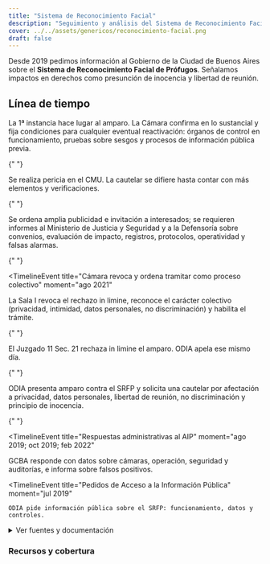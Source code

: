 ```yaml
---
title: "Sistema de Reconocimiento Facial"
description: "Seguimiento y análisis del Sistema de Reconocimiento Facial de Prófugos en la Ciudad de Buenos Aires."
cover: ../../assets/genericos/reconocimiento-facial.png
draft: false
---
```



Desde 2019 pedimos información al Gobierno de la Ciudad de Buenos Aires sobre el **Sistema de Reconocimiento Facial de Prófugos**. Señalamos impactos en derechos como presunción de inocencia y libertad de reunión.

## Línea de tiempo

<Timeline>
  <TimelineEvent
    title="Sentencias de fondo y de Cámara"
    moment="sep 2022; abr 2023"
  >
    La 1ª instancia hace lugar al amparo. La Cámara confirma en lo sustancial y
    fija condiciones para cualquier eventual reactivación: órganos de control en
    funcionamiento, pruebas sobre sesgos y procesos de información pública
    previa.
  </TimelineEvent>

{" "}

<TimelineEvent title="Pericia técnica y trámite de cautelar" moment="jul 2022">
  Se realiza pericia en el CMU. La cautelar se difiere hasta contar con más
  elementos y verificaciones.
</TimelineEvent>

{" "}

<TimelineEvent title="Publicidad y medidas probatorias" moment="ago 2021">
  Se ordena amplia publicidad e invitación a interesados; se requieren informes
  al Ministerio de Justicia y Seguridad y a la Defensoría sobre convenios,
  evaluación de impacto, registros, protocolos, operatividad y falsas alarmas.
</TimelineEvent>

{" "}

<TimelineEvent
  title="Cámara revoca y ordena tramitar como proceso colectivo"
  moment="ago 2021"
>
  La Sala I revoca el rechazo in limine, reconoce el carácter colectivo
  (privacidad, intimidad, datos personales, no discriminación) y habilita el
  trámite.
</TimelineEvent>

{" "}

<TimelineEvent title="Rechazo in limine en 1ª instancia" moment="dic 2020">
  El Juzgado 11 Sec. 21 rechaza in limine el amparo. ODIA apela ese mismo día.
</TimelineEvent>

{" "}

<TimelineEvent title="Acción de amparo colectivo" moment="dic 2020">
  ODIA presenta amparo contra el SRFP y solicita una cautelar por afectación a
  privacidad, datos personales, libertad de reunión, no discriminación y
  principio de inocencia.
</TimelineEvent>

{" "}

<TimelineEvent
  title="Respuestas administrativas al AIP"
  moment="ago 2019; oct 2019; feb 2022"
>
  GCBA responde con datos sobre cámaras, operación, seguridad y auditorías, e
  informa sobre falsos positivos.
</TimelineEvent>

  <TimelineEvent
    title="Pedidos de Acceso a la Información Pública"
    moment="jul 2019"
  >
    ODIA pide información pública sobre el SRFP: funcionamiento, datos y
    controles.
  </TimelineEvent>
</Timeline>

<details>
  <summary>Ver fuentes y documentación</summary>
  <div class="prose max-w-none">
    <h4>Documentos del caso</h4>
    <ul>
      <li><a href="https://odia.ar/static/documents/srfp/pedido-de-aip.pdf" target="_blank">Pedidos de Acceso a la Información Pública</a></li>
      <li><a href="https://odia.ar/static/documents/srfp/respuesta-aip.pdf" target="_blank">Respuesta al Pedido de Acceso a la Información Pública</a></li>
      <li><a href="https://odia.ar/static/documents/srfp/respuesta-aip-2.pdf" target="_blank">Segunda respuesta al Pedido de Acceso a la Información Pública</a></li>
      <li><a href="https://odia.ar/static/documents/srfp/respuesta-judicial.pdf" target="_blank">Tercera respuesta al Pedido de Acceso a la Información Pública</a></li>
      <li><a href="https://odia.ar/static/documents/srfp/respuesta-judicial-2.pdf" target="_blank">Cuarta respuesta al Pedido de Acceso a la Información Pública</a></li>
      <li><a href="https://odia.ar/static/documents/srfp/accion.pdf" target="_blank">Acción de amparo</a></li>
      <li><a href="https://odia.ar/static/documents/srfp/rechazo-in-limine.pdf" target="_blank">Rechazo in limine</a></li>
      <li><a href="https://odia.ar/static/documents/srfp/apelacion.pdf" target="_blank">Apelación</a></li>
      <li><a href="https://odia.ar/static/documents/srfp/respuesta-de-apelacion.pdf" target="_blank">Respuesta de Apelación</a></li>
      <li><a href="https://odia.ar/static/documents/srfp/ampliacion.pdf" target="_blank">Ampliación de demanda</a></li>
      <li><a href="https://odia.ar/static/documents/srfp/dictamen.pdf" target="_blank">Dictamen Fiscal</a></li>
      <li><a href="https://odia.ar/static/documents/srfp/pronunciamiento.pdf" target="_blank">Pronunciamiento</a></li>
      <li>
        Amicus curiaes presentados:
        <ul>
          <li><a href="https://odia.ar/static/documents/srfp/accessnow.pdf" target="_blank">Access Now</a></li>
          <li><a href="https://odia.ar/static/documents/srfp/ate.pdf" target="_blank">Asociación trabajadores del Estado - ATE</a></li>
          <li><a href="https://odia.ar/static/documents/srfp/cels.pdf" target="_blank">Centro de Estudios Legales y Sociales - CELS</a></li>
          <li><a href="https://odia.ar/static/documents/srfp/correpi.pdf" target="_blank">Coordinadora contra la represión policial e e institucional - CORREPI</a></li>
          <li><a href="https://odia.ar/static/documents/srfp/cybercirujas.pdf" target="_blank">Cybercirujas</a></li>
          <li><a href="https://odia.ar/static/documents/srfp/dd.pdf" target="_blank">Derechos Digitales</a></li>
          <li><a href="https://odia.ar/static/documents/srfp/fvl.pdf" target="_blank">Fundación Vía Libre</a></li>
          <li><a href="https://odia.ar/static/documents/srfp/gaspar.pdf" target="_blank">Gaspar Pisanu</a></li>
          <li><a href="https://odia.ar/static/documents/srfp/legaltechseed.pdf" target="_blank">Legaltech seed</a></li>
          <li><a href="https://odia.ar/static/documents/srfp/rlab.pdf" target="_blank">RLAB</a></li>
        </ul>
      </li>
      <li><a href="https://odia.ar/static/documents/srfp/medidasprobatorias.pdf" target="_blank">Pedido de medidas probatorias del juez</a></li>
      <li><a href="https://www.youtube.com/watch?v=uSVa7_qHrLI" target="_blank">Constatación en el Centro de Monitoreo Urbano</a></li>
      <li><a href="https://odia.ar/static/documents/srfp/cautelar.pdf" target="_blank">Cautelar</a></li>
      <li><a href="https://odia.ar/static/documents/srfp/pericia.pdf" target="_blank">Pericia</a></li>
      <li><a href="https://www.youtube.com/watch?v=884hc_Opf_8" target="_blank">Audiencia pública</a></li>
      <li><a href="https://odia.ar/static/documents/srfp/sentencia.pdf" target="_blank">Sentencia de fondo</a></li>
      <li><a href="https://odia.ar/static/documents/srfp/sentencia-camara.pdf" target="_blank">Sentencia de Cámara</a></li>
      <li>
        <a name="ejecución">Ejecución de sentencia</a>
        <ul>
          <li>
            Defensoria
            <ul>
              <li><a href="https://odia.ar/static/documents/srfp/Ejecución/Defensoria/Escrito 1/DOC 1 MAIL.pdf" target="_blank">Escrito 1 - DOC 1 MAIL</a></li>
              <li><a href="https://odia.ar/static/documents/srfp/Ejecución/Defensoria/Escrito 1/DOC 1 PLAN DE TRABAJO.pdf" target="_blank">Escrito 1 - DOC 1 PLAN DE TRABAJO</a></li>
              <li><a href="https://odia.ar/static/documents/srfp/Ejecución/Defensoria/Escrito 1/DOC 1 RESPUESTA.pdf" target="_blank">Escrito 1 - DOC 1 RESPUESTA</a></li>
              <li><a href="https://odia.ar/static/documents/srfp/Ejecución/Defensoria/Escrito 1/DOC 3 DEFENSORIA.pdf" target="_blank">Escrito 1 - DOC 3 DEFENSORIA</a></li>
              <li><a href="https://odia.ar/static/documents/srfp/Ejecución/Defensoria/Escrito 1/ESCRITO 1 DEFENSORIA.pdf" target="_blank">Escrito 1 - ESCRITO 1 DEFENSORIA</a></li>
              <li><a href="https://odia.ar/static/documents/srfp/Ejecución/Defensoria/Escrito 2/ESCRITO 3 DEFENSORIA.pdf" target="_blank">Escrito 2 - ESCRITO 3 DEFENSORIA</a></li>
            </ul>
          </li>
          <li>
            GCBA
            <ul>
              <li><a href="https://odia.ar/static/documents/srfp/Ejecución/GCBA/Escrito A/DOC 2 CABA.pdf" target="_blank">Escrito A - DOC 2 CABA</a></li>
              <li><a href="https://odia.ar/static/documents/srfp/Ejecución/GCBA/Escrito A/ESCRITO 2 CABA.pdf" target="_blank">Escrito A - ESCRITO 2 CABA</a></li>
              <li><a href="https://odia.ar/static/documents/srfp/Ejecución/GCBA/Escrito B/DOC 4 CABA.pdf" target="_blank">Escrito B - DOC 4 CABA.pdf</a></li>
              <li><a href="https://odia.ar/static/documents/srfp/Ejecución/GCBA/Escrito B/ESCRITO 4 CABA.pdf" target="_blank">Escrito B - ESCRITO 4 CABA.pdf</a></li>
            </ul>
          </li>
          <li><a href="https://odia.ar/static/documents/srfp/Ejecución/Proveido traslado.pdf" target="_blank">Proveido traslado</a></li>
        </ul>
      </li>
    </ul>

    <h4>Institucionales</h4>
    <ul>
      <li><a href="https://www.mpf.gob.ar/pia/la-procuraduria-de-investigaciones-administrativas-efectuo-una-denuncia-respecto-al-posible-uso-ilegitimo-de-los-datos-sensibles-contenidos-en-la-base-del-registro-nacional-de-la-personas-renaper/" target="_blank">Ministerio Público Fiscal</a> (2023-04-21)</li>
    </ul>

    <h4>En los medios</h4>
    <ul>
      <li><a href="https://www.24con.com/caba/sigue-la-polemica-por-el-supuesto-espionaje-ilegal-en-la-ciudad-por-la-impugnacion-de-un-peritaje-clave/" target="_blank">24CON</a> (2022-07-16)</li>
      <li><a href="https://www.adnciudad.com/index.php/judiciales2/14390-reves-judicial-para-la-ciudad" target="_blank">ADN Ciudad</a> (2022-05-23)</li>
      <li><a href="https://www.ambito.com/politica/ciudad-buenos-aires/ciudad-la-justicia-suspendio-el-sistema-vigilancia-y-reconocimiento-facial-n5415499" target="_blank">Ambito</a> (2022-04-12)</li>
      <li><a href="https://www.ambito.com/politica/denuncian-penalmente-la-ciudad-el-uso-datos-biometricos-justificacion-racional-n5705668" target="_blank">Ambito</a> (2023-04-23)</li>
      <li><a href="https://www.youtube.com/watch?v=QOqLRd9dUl8" target="_blank">Barricada TV</a> (2022-04-13)</li>
      <li><a href="https://www.barricadatv.org/?p=19868" target="_blank">Barricada TV</a> (2022-07-14)</li>
      <li><a href="https://youtu.be/zY5D3qS2sSQ" target="_blank">C5N</a> (2022-04-15)</li>
      <li><a href="https://www.cadena3.com/noticia/la-mesa-de-cafe/reconocimiento-facial-apartaron-al-juez-porteno-gallardo_330626" target="_blank">Cadena 3</a> (2022-07-14)</li>
      <li><a href="https://canalabierto.com.ar/2022/07/14/las-razones-por-las-que-apartaron-al-juez-que-investigaba-el-sistema-de-reconocimiento-facial-de-larreta/" target="_blank">Canal Abierto</a> (2022-07-14)</li>
      <li><a href="https://canalabierto.com.ar/2023/04/28/reves-judicial-para-el-gran-hermano-porteno/" target="_blank">Canal Abierto</a> (2023-04-28)</li>
      <li><a href="https://www.cels.org.ar/web/2022/07/uso-ilegal-del-sistema-de-reconocimiento-facial-en-caba-a-pedido-del-gobierno-de-la-ciudad-el-tsj-saco-al-juez-de-la-causa/" target="_blank">CELS</a> (2022-07-18)</li>
      <li><a href="https://cnnespanol.cnn.com/video/argentina-buenos-aires-polemica-camaras-ignacio-grimaldi-perspectivas-buenos-aires/" target="_blank">CNN en Español</a> (2022-05-20)</li>
      <li><a href="https://www.clarin.com/tecnologia/presentan-amparo-uso-reconocimiento-facial-ciudad-buenos-aires_0_hPbmHMTzV.amp.html" target="_blank">Clarín</a> (2021-09-22)</li>
      <li><a href="https://www.clarin.com/tecnologia/reconocimiento-facial-sigue-suspendido-ciudad-buenos-aires-claves-entender-usos-riesgos-inteligencia-artificial_0_eT30Dwx2Gm.html" target="_blank">Clarín</a> (2024-03-08)</li>
      <li><a href="https://chequeado.com/el-explicador/porque-se-suspendio-el-sistema-de-reconocimiento-facial-de-la-ciudad-de-buenos-aires/" target="_blank">Chequeado</a> (2022-04-22)</li>
      <li><a href="https://www.deutschlandfunkkultur.de/gesichtserkennung-in-argentinien-kuenstliche-intelligenz-als-gefahr-weltzeit-dlf-kultur-bbeb2410-100.html" target="_blank">Deutschlandfunk Kultur</a> (2023-04-25)</li>
      <li><a href="https://elagora.digital/juez-gallardo-denuncio-funcionarios-caba-violar-ley-inteligencia/" target="_blank">El Ágora</a> (2022-07-14)</li>
      <li><a href="https://www.enorsai.com.ar/politica/36609-datos-increibles--por-que-apartaron-al-juez-que-investigaba-el-sistema-de-reconocimiento-facial-de-larreta.html" target="_blank">En Orsai</a> (2022-07-14)</li>
      <li><a href="https://www.enorsai.com.ar/politica/38822-camara-de-apelaciones-confirma-la-inconstitucionalidad-del-sistema-de-reconocimiento-facial-aplicado-por-larreta.html" target="_blank">En Orsai</a> (2023-05-04)</li>
      <li><a href="https://elgritodelsur.com.ar/2022/06/datos-biometricos-un-empleado-de-danaide-hablo-de-listas-negras-y-reconocio-que-la-policia-portena-podria-tener-acceso-al-software.html" target="_blank">El Grito del Sur</a> (2022-06-07)</li>
      <li><a href="https://elretratodehoy.com.ar/2022/05/23/datos-biometricos-la-justicia-rechazo-el-planteo-de-larreta-y-confirmo-al-juez-gallardo/" target="_blank">El Retrato de Hoy</a> (2022-05-23)</li>
      <li><a href="https://informepolitico.com.ar/el-juez-gallardo-fue-desplazado-por-el-tribunal-superior-de-justicia-porteno-por-la-causa-de-espionaje/" target="_blank">Informe Político</a> (2022-07-14)</li>
      <li><a href="https://www.lanacion.com.ar/revista-brando/videovigilancia-y-si-confunden-tu-cara-con-la-de-un-sospechoso-nid22042021/" target="_blank">La Nación</a> (2021-04-22)</li>
      <li><a href="https://www.lanacion.com.ar/politica/por-un-fallo-judicial-suspendieron-el-sistema-de-reconocimiento-facial-en-la-ciudad-de-buenos-aires-nid12042022/" target="_blank">La Nación</a> (2022-04-13)</li>
      <li><a href="https://www.lanacion.com.ar/politica/reconocimiento-facial-la-justicia-fallo-a-favor-de-la-ciudad-y-aparto-al-juez-roberto-gallardo-nid13072022/" target="_blank">La Nación</a> (2022-07-13)</li>
      <li><a href="https://www.france24.com/es/20201009-argentina-informacion-datos-menores-edad-hrw" target="_blank">france24</a> (2020-10-09)</li>
      <li><a href="https://diariohoy.net/politica/es-escandaloso-que-se-haya-requerido-informacion-de-la-quinta-parte-de-la-poblacion-196591" target="_blank">Diario Hoy</a> (2021-04-19)</li>
      <li><a href="https://diariohoy.net/politica/confirman-el-uso-indebido-de-datos-del-gran-hermano-de-larreta-205000" target="_blank">Diario Hoy</a> (2022-07-29)</li>
      <li><a href="https://diariohoynet.nyc3.cdn.digitaloceanspaces.com/adjuntos/archivos/000/494/0000494455.pdf" target="_blank">Diario Hoy</a> (2022-07-29)</li>
      <li><a href="https://www.diariojudicial.com/nota/86459" target="_blank">Diario Judicial</a> (2020-05-21)</li>
      <li><a href="https://www.diariojudicial.com/nota/90282" target="_blank">Diario Judicial</a> (2021-09-27)</li>
      <li><a href="https://www.diariojudicial.com/nota/94902" target="_blank">Diario Judicial</a> (2023-04-28)</li>
      <li><a href="https://www.esdelatino.com/presentan-un-amparo-contra-el-uso-del-reconocimiento-facial-en-la-ciudad-de-buenos-aires/" target="_blank">Es de Latino</a> (2021-09-22)</li>
      <li><a href="https://youtu.be/cWN8OkBMiMc" target="_blank">FM La Tribu</a> (2022-04-16)</li>
      <li><a href="https://fmlatribu.com/noticias/2022/06/17/comenzaron-las-pericias-en-la-causa-investiga-la-video-vigilancia-sobre-7-millones-de-personas-en-caba/" target="_blank">FM La Tribu</a> (2022-06-17)</li>
      <li><a href="https://headtopics.com/ar/un-peritaje-oficial-confirm-que-el-gobierno-porteno-usa-en-forma-ilegal-el-sistema-de-reconocimient-28123085" target="_blank">Head Topics</a> (2022-07-15)</li>
      <li><a href="https://www.hrw.org/es/news/2020/10/09/carta-al-lic-horacio-rodriguez-larreta-sobre-el-sistema-de-reconocimiento-facial-de" target="_blank">Human Rights Watch</a> (2020-10-09)</li>
      <li><a href="https://ijudicial.gob.ar/2022/sistema-de-reconocimiento-facial-de-pofugos/" target="_blank">iJudicial</a> (2022-04-13)</li>
      <li><a href="https://www.infobae.com/opinion/2022/06/04/reconocimiento-facial-y-la-inseguridad-sin-rostro-en-la-ciudad-de-buenos-aires/" target="_blank">Infobae</a> (2022-06-04)</li>
      <li><a href="https://infonews.com/la-ciudad-utilizo-de-manera-ilegal-el-reconocimiento-facial.html" target="_blank">Infonews</a> (2022-04-12)</li>
      <li><a href="https://infonews.com/larreta-datos-biometricos-denuncia-penal.html" target="_blank">Infonews</a> (2023-04-23)</li>
      <li><a href="https://www.iproup.com/economia-digital/26138-ong-exige-prohibir-el-uso-del-reconocimiento-facial-en-caba" target="_blank">iProup</a> (2021-09-22)</li>
      <li><a href="https://youtu.be/6-HfBL3VU94" target="_blank">IP Digital</a> (2022-04-15)</li>
      <li><a href="https://la100bragado.com.ar/vinculan-el-apartamiento-del-juez-gallardo-a-una-pericia-desfavorable-al-gcba/?noamp=mobile" target="_blank">La 100 Bragado</a> (2022-07-14)</li>
      <li><a href="https://www.lacapitalmdp.com/reconocimiento-facial-en-caba-el-juez-federal-lijo-queda-a-cargo-de-la-denuncia-contra-funcionarios/" target="_blank">La Capital MDP</a> (2022-07-14)</li>
      <li><a href="https://www.laizquierdadiario.com/Un-peritaje-oficial-confirmo-ilegalidades-en-el-Sistema-de-Reconocimiento-Facial-porteno" target="_blank">La Izquierda Diario</a> (2022-07-16)</li>
      <li><a href="https://www.mapadelapolicia.com/tu-cara-me-suena" target="_blank">Mapa de la Policia</a> (2022-05-31)</li>
      <li><a href="https://www.youtube.com/watch?v=lnmTBo2aXDs" target="_blank">mdz Radio</a> (2021-09-28)</li>
      <li><a href="https://www.msn.com/es-ar/noticias/argentina/espionaje-ilegal-en-caba-el-juez-gallardo-sigue-al-frente-de-la-investigaci%C3%B3n/ar-AAXG9se?ocid=msedgdhp&pc=W037" target="_blank">MSN</a> (2022-05-25)</li>
      <li><a href="https://noticiariosur.com.ar/blog/2022/07/15/desde-odia-consideran-que-gallardo-no-se-extralimito/" target="_blank">Noticiario Sur</a> (2022-07-15)</li>
      <li><a href="https://noticiasargentinas.com/politica/una-fiscal-volvio-a-pedir-que-se-revoque-el-fallo-que-suspendio-el-sistema-de-reconocimiento-facial-de-profugos" target="_blank">Noticias Argentinas</a> (2022-06-30)</li>
      <li><a href="https://noticiasargentinas.com/politica/confirman-el-fallo-contra-el-reconocimiento-por-datos-biometricos-y-condicionan-su-regreso-al-control-ciudadano" target="_blank">Noticias Argentinas</a> (2023-04-28)</li>
      <li><a href="https://www.nueva-ciudad.com.ar/notas/202207/49413-el-juez-gallardo-denuncio-una-posible-violacion-a-la-ley-de-inteligencia-por-funcionarios-de-caba.html" target="_blank">Nueva Ciudad</a> (2022-07-14)</li>
      <li><a href="https://www.pagina12.com.ar/414933-espionaje-ilegal-en-caba-se-uso-el-sistema-de-reconocimiento" target="_blank">Página 12</a> (2022-04-13)</li>
      <li><a href="https://www.pagina12.com.ar/437272-un-peritaje-oficial-confirmo-que-el-gobierno-porteno-usa-en-" target="_blank">Página 12</a> (2022-07-15)</li>
      <li><a href="https://www.pagina12.com.ar/544761-la-justicia-confirmo-la-inconstitucionalidad-del-sistema-de-" target="_blank">Página 12</a> (2023-04-29)</li>
      <li><a href="https://palermonline.com.ar/wordpress/datos-biometricos/" target="_blank">Palermo Online Noticias</a> (2022-07-14)</li>
      <li><a href="https://www.pensamientopenal.com.ar/fallos/90234-tsj-caba-recusan-juez-disponer-medidas-oficio-amparo-vinculado-al-reconocimiento" target="_blank">Pensamiento Penal</a> (2022-07-13)</li>
      <li><a href="https://www.perfil.com/noticias/politica/justicia-prohibio-ciudad-buenos-aires-buscar-profugos-a-traves-camaras-reconocimiento-facial.phtml" target="_blank">Perfil</a> (2023-04-29)</li>
      <li><a href="https://www.politicargentina.com/notas/202207/45222-denuncian-posible-violacion-a-la-ley-de-inteligencia-por-funcionarios-de-caba.html" target="_blank">Política Argentina</a> (2022-07-14)</li>
      <li><a href="https://primereando.com.ar/index.php/2022/05/23/reves-judicial-para-larreta-confirmaron-al-juez-gallardo-por-el-caso-de-datos-biometricos/76397/" target="_blank">Primereando</a> (2022-05-23)</li>
      <li><a href="https://www.puraciudad.com.ar/reconocimiento-facial-el-tsj-aparto-al-juez-gallardo/" target="_blank">Pura Ciudad</a> (2022-07-13)</li>
      <li><a href="https://www.youtube.com/watch?v=IkYi4MJEpUI" target="_blank">Radio 10 - Argenzuela</a> (2022-04-13)</li>
      <li><a href="https://www.youtube.com/watch?v=Jv6C5ucZ1Ao" target="_blank">Radio con Vos</a> (2022-04-17)</li>
      <li><a href="https://youtu.be/kxEm_E4ZQ_o" target="_blank">Radio Del Plata</a> (2022-04-15)</li>
      <li><a href="https://www.youtube.com/watch?v=Nv3l5ObnRRg" target="_blank">Radio Del Plata</a> (2022-04-16)</li>
      <li><a href="https://radiomhumahuaca.com.ar/diego-santilli-ataco-al-juez-que-suspendio-el-sistema-de-reconocimiento-facial-basta-de-defender-a-los-delincuentes-gallardo/" target="_blank">Radio M (Humahuaca)</a> (2022-04-19)</li>
      <li><a href="https://www.youtube.com/watch?v=ra8vwYoXHYY" target="_blank">Radio Nacional</a> (2022-04-14)</li>
      <li><a href="https://revistacrisis.com.ar/notas/videovigilancia-policial-tu-cara-me-suena" target="_blank">Revista Crisis</a> (2022-05-31)</li>
      <li><a href="http://www.saij.gob.ar/FA21370024" target="_blank">SAIJ</a> (2021-08-11)</li>
      <li><a href="https://www.youtube.com/watch?v=qoJOpxnn7lk&t=625s" target="_blank">Salir por Arriba</a> (2021-09-22)</li>
      <li><a href="https://siesa.com.ar/un-peritaje-oficial-confirmo-que-el-gobierno-porteno-usa-en-forma-ilegal-el-sistema-de-reconocimiento-facial/" target="_blank">Seguridad Integral Empresaria</a> (2022-07-19)</li>
      <li><a href="https://www.serajusticia.net/prohibicion-del-reconocimiento-facial-en-caba-el-juez-lijo-quedara-a-cargo-de-la-causa/" target="_blank">Será Justicia</a> (2022-07-14)</li>
      <li><a href="https://www.sintesiscomuna3.com.ar/amplia-nota.php?id_n=3206" target="_blank">Síntesis Comuna 3</a> (2022-04-24)</li>
      <li><a href="https://www.xn--sintesisportea-2nb.com.ar/amplia-nota.php?id_n=29011" target="_blank">Síntesis Porteña</a> (2022-07-15)</li>
      <li><a href="https://www.telam.com.ar/notas/202204/589313-gobierno-ciudad-buenos-aires-denuncia-uso-reconocimiento-facial-datos.html" target="_blank">Telam</a> (2022-04-12)</li>
      <li><a href="https://www.telam.com.ar/notas/202207/598571-juez-gallardo-cels-gobierno-porteno.html" target="_blank">Telam</a> (2022-07-14)</li>
      <li><a href="https://www.telam.com.ar/notas/202207/598719-ciudad-de-buenos-aires-procuracion--sistema-de-reconocimiento-facial-de-profugos.html" target="_blank">Telam</a> (2022-07-15)</li>
      <li><a href="https://www.telam.com.ar/notas/202304/626927-reves-para-larreta-la-justicia-rechazo-el-uso-indiscriminado-de-reconocimiento-facial.html" target="_blank">Telam</a> (2023-04-28)</li>
      <li><a href="https://www.japantimes.co.jp/news/2024/03/20/world/society/buenos-aires-facial-recognition-privacy/" target="_blank">The Japan Times</a> (2024-03-20)</li>
      <li><a href="https://tiempo30.com/2022/05/24/espionaje-biometrico-la-justicia-rechazo-el-planteo-de-larreta-y-confirmo-al-juez-gallardo/" target="_blank">Tiempo 30</a> (2022-05-24)</li>
      <li><a href="https://www.tiempoar.com.ar/politica/denuncian-que-el-sistema-de-videovigilancia-de-la-ciudad-funciona-segun-sesgos-erroneos-y-racistas/" target="_blank">Tiempo Argentino</a> (2022-06-03)</li>
      <li><a href="https://tvn.com.ar/vinculan-el-apartamiento-del-juez-gallardo-a-una-pericia-desfavorable-al-gcba/" target="_blank">Tucumán Vivo Noticias</a> (2022-07-15)</li>
      <li><a href="https://www.tvpublica.com.ar/post/la-ciudad-utilizo-el-sistema-de-reconocimiento-facial-para-hacer-inteligencia" target="_blank">TV Pública</a> (2022-04-12)</li>
      <li><a href="https://youtu.be/fwqpyUNX_y8" target="_blank">TV Pública</a> (2022-04-13)</li>
      <li><a href="https://www.youtube.com/watch?v=ez1Iga245z8" target="_blank">TV Pública</a> (2022-04-13)</li>
      <li><a href="http://cordon.unlz.edu.ar/2022/05/10/el-control-biometrico-desbordado/" target="_blank">Universidad Nacional de Lomas de Zamora</a> (2022-05-10)</li>
      <li><a href="https://www.wired.com/story/buenos-aires-facial-recognition-scandal/" target="_blank">Wired</a> (2023-09-13)</li>
    </ul>

    <h4>En la academia</h4>
    <ul>
      <li><a href="https://ialab.com.ar/wp-content/uploads/2021/02/Programa-Inteligencia-Artificial-Redes-Sociales-y-Perfiles-Digitales-Humanos.pdf" target="_blank">Programa interdisciplinario Inteligencia Artificial, Redes Sociales y Perfiles Digitales Humanos (página 8)</a></li>
      <li><a href="https://www.hammurabi.com.ar/productos/riquert-sistema-penal-e-informatica-4/" target="_blank">Riquert - Sistema penal e informática, 4</a></li>
      <li>Implementación del Sistema de Reconocimiento Facial de Prófugos (SRFP) de la Ciudad Autónoma de Buenos Aires. El necesario resguardo de los derechos y garantías constitucionales de Vaninetti, Hugo A. (TR LALEY AR/DOC/1470/2023)</li>
    </ul>

  </div>
</details>

### Recursos y cobertura

<div class="grid grid-cols-1 not-prose">

<MediaAppearance
  href="https://www.wired.com/story/buenos-aires-facial-recognition-scandal/"
  title="The Twisted Eye in the Sky Over Buenos Aires"
/>
<MediaAppearance
  href="https://www.japantimes.co.jp/news/2024/03/20/world/society/buenos-aires-facial-recognition-privacy/"
  title="Reboot of Buenos Aires facial recognition plan fuels privacy fears"
/>
<MediaAppearance
  href="https://chequeado.com/el-explicador/porque-se-suspendio-el-sistema-de-reconocimiento-facial-de-la-ciudad-de-buenos-aires/"
  title="Por qué se suspendió el sistema de reconocimiento facial de la Ciudad de Buenos Aires"
  outlet="chequeado"
/>

<MediaAppearance
  href="https://www.vialibre.org.ar/comunicado-de-prensa-el-reconocimiento-facial-sigue-suspendido-en-buenos-aires/"
  title="El reconocimiento facial sigue suspendido en Buenos Aires"
  outlet="via-libre"
/>

<MediaAppearance
  href="https://www.cels.org.ar/web/2022/07/uso-ilegal-del-sistema-de-reconocimiento-facial-en-caba-a-pedido-del-gobierno-de-la-ciudad-el-tsj-saco-al-juez-de-la-causa/"
  title="Uso ilegal del sistema de reconocimiento facial en CABA: a pedido del Gobierno de la Ciudad, el TSJ sacó al juez de la causa"
  outlet="cels"
/>

<MediaAppearance
  href="https://www.cels.org.ar/web/2022/04/el-ministerio-de-seguridad-de-la-ciudad-busco-informacion-biometrica-de-7-millones-de-personas-de-manera-ilegal/"
  title="El Ministerio de Seguridad de la Ciudad buscó información biométrica de 7 millones de personas de manera ilegal"
  outlet="cels"
/>

<MediaAppearance
  href="https://www.ambito.com/politica/denuncian-penalmente-la-ciudad-el-uso-datos-biometricos-justificacion-racional-n5705668"
  title='Denuncian penalmente a la Ciudad por el uso de datos biométricos sin "justificación racional"'
/>

<MediaAppearance
  href="https://www.clarin.com/tecnologia/reconocimiento-facial-sigue-suspendido-ciudad-buenos-aires-claves-entender-usos-riesgos-inteligencia-artificial_0_eT30Dwx2Gm.html"
  title="Por qué el reconocimiento facial sigue suspendido en la Ciudad de Buenos Aires: claves para entender los usos y riesgos de esta inteligencia artificial"
/>

<MediaAppearance
  href="https://www.lanacion.com.ar/politica/reconocimiento-facial-la-justicia-fallo-a-favor-de-la-ciudad-y-aparto-al-juez-roberto-gallardo-nid13072022/"
  title="La Justicia falló a favor de la Ciudad y apartó al juez Roberto Gallardo"
/>

<MediaAppearance
  href="https://cnnespanol.cnn.com/video/argentina-buenos-aires-polemica-camaras-ignacio-grimaldi-perspectivas-buenos-aires/"
  title="Polémico uso de las cámaras de reconocimiento facial en Buenos Aires"
/>

</div>
